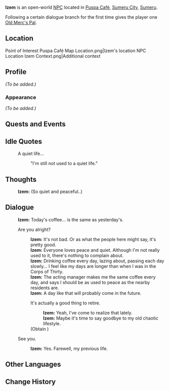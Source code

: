 {{Character Infobox
|type             = Open-World NPC
|image            = NPC Izem.png
|region           = Sumeru
|location         = Sumeru
|affiliation      = Corps of Thirty
|affiliationNote2 = Formerly
|title            = Veteran, Corps of Thirty
|dialoguereward   = {{Card|Old Merc's Pal|1|quality=2}}
|ancestry         = <!-- Clan/family -->
|father           = 
|mother           = 
|spouse           = 
|sibling          = 
|child            = 
|relative         = 
|voiceEN          = 
|voiceCN          = 
|voiceJP          = 
}}
'''Izem''' is an open-world [[NPC]] located in [[Puspa Café]], [[Sumeru City]], [[Sumeru]].

Following a certain dialogue branch for the first time gives the player one [[Old Merc's Pal]].

==Location==
<gallery>
Point of Interest Puspa Café Map Location.png|Izem's location
NPC Location Izem Context.png|Additional context
</gallery>

==Profile==
''(To be added.)''

===Appearance===
''(To be added.)''

==Quests and Events==
{{Quests and Events}}

==Idle Quotes==
{{Dialogue Start}}
: {{DIcon|Idle}} A quiet life...
:: {{A|VO Izem 01.ogg}} "I'm still not used to a quiet life."
{{Dialogue End}}

==Thoughts==
{{All Schemes to Know Explanation|name=Izem}}
:{{A|VO Izem All Schemes to Know 01.ogg}} '''Izem:''' (So quiet and peaceful..)

==Dialogue==
{{Dialogue Start}}
:'''Izem:''' Today's coffee... is the same as yesterday's.
:{{DIcon}} Are you alright?
::'''Izem:''' It's not bad. Or as what the people here might say, it's pretty good.
::'''Izem:''' Everyone loves peace and quiet. Although I'm not really used to it, there's nothing to complain about.
::'''Izem:''' Drinking coffee every day, lazing about, passing each day slowly... I feel like my days are longer than when I was in the Corps of Thirty.
::'''Izem:''' The acting manager makes me the same coffee every day, and says I should be as used to peace as the nearby residents are.
::'''Izem:''' A day like that will probably come in the future.
::{{DIcon|Reward}} It's actually a good thing to retire.
:::'''Izem:''' Yeah, I've come to realize that lately.
:::'''Izem:''' Maybe it's time to say goodbye to my old chaotic lifestyle.
::;(Obtain {{Item|Old Merc's Pal}})
:{{DIcon}} See you.
::'''Izem:''' Yes. Farewell, my previous life.
{{Dialogue End}}
<!--
==Event Dialogue==
===Event Name===
{{Dialogue Start}}
:'''{{subst:PAGENAME}}:'''
{{Dialogue End}}

==Trivia==
*
-->

==Other Languages==
{{Other Languages
|default_hidden = 1
|en      = Izem
|zhs     = 伊泽姆
|zhs_rm  = Yīzémǔ
|zht     = 伊澤姆
|zht_rm  = Yīzémǔ
|ja      = イゼム
|ja_rm   = Izemu
|ko      = 이젬
|es      = Izem
|fr      = Izem
|ru      = Изем
|th      = Izem
|vi      = Izem
|de      = Izem
|id      = Izem
|pt      = Izem
|tr      = Izem
|it      = Izem
}}

==Change History==
{{Change History|3.0}}